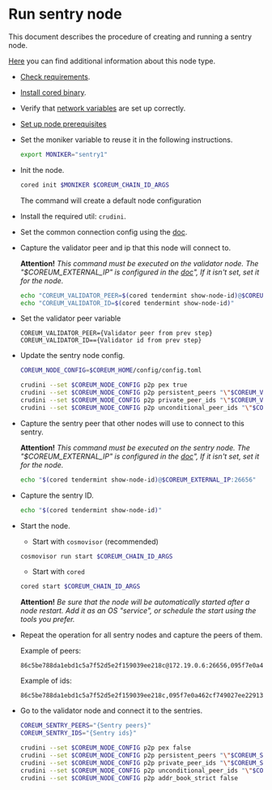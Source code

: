 # Run sentry node

This document describes the procedure of creating and running a sentry node.

[Here](https://docs.tendermint.com/v0.34/tendermint-core/validators.html) you can find additional information about this node type.

* [Check requirements](hardware-requirements.md).

* [Install cored binary](cored.md).

* Verify that [network variables](network-variables.md) are set up correctly.

* [Set up node prerequisites](node-prerequisites.md)

* Set the moniker variable to reuse it in the following instructions.
  ```bash
  export MONIKER="sentry1"
  ```

* Init the node.

  ```bash
  cored init $MONIKER $COREUM_CHAIN_ID_ARGS
  ```
  The command will create a default node configuration

* Install the required util: `crudini`.

* Set the common connection config using the [doc](set-connection-config.md).

* Capture the validator peer and ip that this node will connect to.

  **Attention!** *This command must be executed on the validator node.
  The "$COREUM_EXTERNAL_IP" is configured in the [doc](set-connection-config.md)",
  If it isn't set, set it for the node.*

  ```bash
  echo "COREUM_VALIDATOR_PEER=$(cored tendermint show-node-id)@$COREUM_EXTERNAL_IP:26656"
  echo "COREUM_VALIDATOR_ID=$(cored tendermint show-node-id)"
  ```



* Set the validator peer variable
  ```
  COREUM_VALIDATOR_PEER={Validator peer from prev step}
  COREUM_VALIDATOR_ID=={Validator id from prev step}
  ```

* Update the sentry node config.

  ```bash
  COREUM_NODE_CONFIG=$COREUM_HOME/config/config.toml
  ```

  ```bash
  crudini --set $COREUM_NODE_CONFIG p2p pex true
  crudini --set $COREUM_NODE_CONFIG p2p persistent_peers "\"$COREUM_VALIDATOR_PEER\""
  crudini --set $COREUM_NODE_CONFIG p2p private_peer_ids "\"$COREUM_VALIDATOR_ID\""
  crudini --set $COREUM_NODE_CONFIG p2p unconditional_peer_ids "\"$COREUM_VALIDATOR_ID\""
  ```

* Capture the sentry peer that other nodes will use to connect to this sentry.

  **Attention!** *This command must be executed on the sentry node.
  The "$COREUM_EXTERNAL_IP" is configured in the [doc](set-connection-config.md)",
  If it isn't set, set it for the node.*

  ```bash
  echo "$(cored tendermint show-node-id)@$COREUM_EXTERNAL_IP:26656"
  ```

* Capture the sentry ID.
  ```bash
  echo "$(cored tendermint show-node-id)"
  ```

* Start the node.

  * Start with `cosmovisor` (recommended)
  ```bash
  cosmovisor run start $COREUM_CHAIN_ID_ARGS
  ```

  * Start with `cored`
   ```bash
  cored start $COREUM_CHAIN_ID_ARGS
  ```

  **Attention!** *Be sure that the node will be automatically started after a node restart. Add it as an OS "service",
  or schedule the start using the tools you prefer.*

* Repeat the operation for all sentry nodes and capture the peers of them.

  Example of peers:
  ```
  86c5be788da1ebd1c5a7f52d5e2f159039ee218c@172.19.0.6:26656,095f7e0a462cf749027ee22913d77619fe1c2267@172.29.0.8:26656
  ```

  Example of ids:
  ```
  86c5be788da1ebd1c5a7f52d5e2f159039ee218c,095f7e0a462cf749027ee22913d77619fe1c2267
  ```

* Go to the validator node and connect it to the sentries.
  ```bash
  COREUM_SENTRY_PEERS="{Sentry peers}"
  COREUM_SENTRY_IDS="{Sentry ids}"
  ```

  ```bash
  crudini --set $COREUM_NODE_CONFIG p2p pex false
  crudini --set $COREUM_NODE_CONFIG p2p persistent_peers "\"$COREUM_SENTRY_PEERS\""
  crudini --set $COREUM_NODE_CONFIG p2p private_peer_ids "\"$COREUM_SENTRY_IDS"\"
  crudini --set $COREUM_NODE_CONFIG p2p unconditional_peer_ids "\"$COREUM_SENTRY_IDS"\"
  crudini --set $COREUM_NODE_CONFIG p2p addr_book_strict false
  ```

